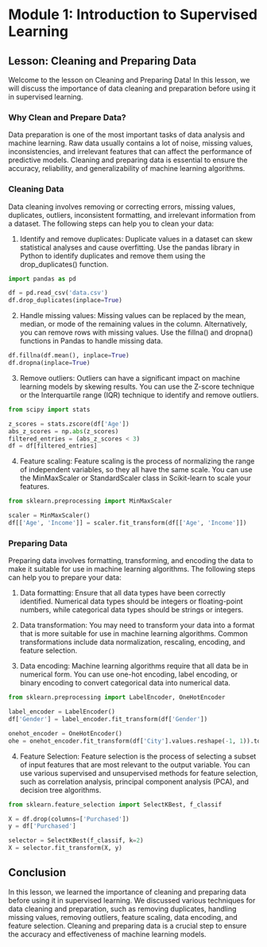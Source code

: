 # Module 1: Introduction to Supervised Learning

## Lesson: Cleaning and Preparing Data

Welcome to the lesson on Cleaning and Preparing Data! In this lesson, we will discuss the importance of data cleaning and preparation before using it in supervised learning.

### Why Clean and Prepare Data?

Data preparation is one of the most important tasks of data analysis and machine learning. Raw data usually contains a lot of noise, missing values, inconsistencies, and irrelevant features that can affect the performance of predictive models. Cleaning and preparing data is essential to ensure the accuracy, reliability, and generalizability of machine learning algorithms.

### Cleaning Data

Data cleaning involves removing or correcting errors, missing values, duplicates, outliers, inconsistent formatting, and irrelevant information from a dataset. The following steps can help you to clean your data:

1. Identify and remove duplicates: Duplicate values in a dataset can skew statistical analyses and cause overfitting. Use the pandas library in Python to identify duplicates and remove them using the drop_duplicates() function.

```python
import pandas as pd

df = pd.read_csv('data.csv')
df.drop_duplicates(inplace=True)
```

2. Handle missing values: Missing values can be replaced by the mean, median, or mode of the remaining values in the column. Alternatively, you can remove rows with missing values. Use the fillna() and dropna() functions in Pandas to handle missing data.

```python
df.fillna(df.mean(), inplace=True)
df.dropna(inplace=True)
```

3. Remove outliers: Outliers can have a significant impact on machine learning models by skewing results. You can use the Z-score technique or the Interquartile range (IQR) technique to identify and remove outliers.

```python
from scipy import stats

z_scores = stats.zscore(df['Age'])
abs_z_scores = np.abs(z_scores)
filtered_entries = (abs_z_scores < 3)
df = df[filtered_entries]
```
4. Feature scaling: Feature scaling is the process of normalizing the range of independent variables, so they all have the same scale. You can use the MinMaxScaler or StandardScaler class in Scikit-learn to scale your features.

```python
from sklearn.preprocessing import MinMaxScaler

scaler = MinMaxScaler()
df[['Age', 'Income']] = scaler.fit_transform(df[['Age', 'Income']])
```

### Preparing Data

Preparing data involves formatting, transforming, and encoding the data to make it suitable for use in machine learning algorithms. The following steps can help you to prepare your data:

1. Data formatting: Ensure that all data types have been correctly identified. Numerical data types should be integers or floating-point numbers, while categorical data types should be strings or integers.

2. Data transformation: You may need to transform your data into a format that is more suitable for use in machine learning algorithms. Common transformations include data normalization, rescaling, encoding, and feature selection.

3. Data encoding: Machine learning algorithms require that all data be in numerical form. You can use one-hot encoding, label encoding, or binary encoding to convert categorical data into numerical data.

```python
from sklearn.preprocessing import LabelEncoder, OneHotEncoder

label_encoder = LabelEncoder()
df['Gender'] = label_encoder.fit_transform(df['Gender'])

onehot_encoder = OneHotEncoder()
ohe = onehot_encoder.fit_transform(df['City'].values.reshape(-1, 1)).toarray()
```

4. Feature Selection: Feature selection is the process of selecting a subset of input features that are most relevant to the output variable. You can use various supervised and unsupervised methods for feature selection, such as correlation analysis, principal component analysis (PCA), and decision tree algorithms.

```python
from sklearn.feature_selection import SelectKBest, f_classif

X = df.drop(columns=['Purchased'])
y = df['Purchased']

selector = SelectKBest(f_classif, k=2)
X = selector.fit_transform(X, y)
```

## Conclusion

In this lesson, we learned the importance of cleaning and preparing data before using it in supervised learning. We discussed various techniques for data cleaning and preparation, such as removing duplicates, handling missing values, removing outliers, feature scaling, data encoding, and feature selection. Cleaning and preparing data is a crucial step to ensure the accuracy and effectiveness of machine learning models.